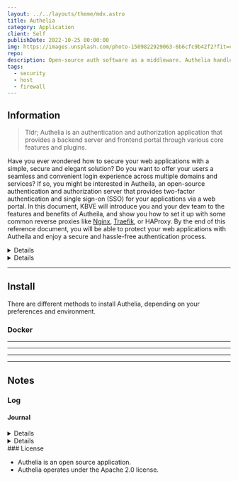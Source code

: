 ```yaml
---
layout: ../../layouts/theme/mdx.astro
title: Authelia
category: Application
client: Self
publishDate: 2022-10-25 00:00:00
img: https://images.unsplash.com/photo-1509822929063-6b6cfc9b42f2?fit=crop&w=1400&h=700&q=75
repo:
description: Open-source auth software as a middleware. Authelia handles the authentication and authorization of the user/entity, allowing to secure access outside the scope of the application and provides a unique firewall-like access terminal.
tags:
  - security
  - host
  - firewall
---
```



## Information

> Tldr; Authelia is an authentication and authorization application that provides a backend server and frontend portal through various core features and plugins.

Have you ever wondered how to secure your web applications with a simple, secure and elegant solution?
Do you want to offer your users a seamless and convenient login experience across multiple domains and services?
If so, you might be interested in Autheila, an open-source authentication and authorization server that provides two-factor authentication and single sign-on (SSO) for your applications via a web portal.
In this document, KBVE will introduce you and your dev team to the features and benefits of Autheila, and show you how to set it up with some common reverse proxies like [Nginx](https://kbve.com/application/nginx), [Traefik](https://kbve.com/application/traefik), or HAProxy.
By the end of this reference document, you will be able to protect your web applications with Autheila and enjoy a secure and hassle-free authentication process.

<Details data="Metaphor for Autheila">
### Metaphor

Autheila is a gatekeeper!
Autheila acts as a gatekeeper for your web applications, allowing or denying access based on your authentication and authorization policies.
It also provides a single key for your users to unlock multiple gates, saving them time and hassle.
Autheila is like a smart and reliable gatekeeper that keeps your web applications safe and user-friendly.

</Details>

<Details data="Autheila for a 5yr old!">
### 5

Imagine you have a lot of toys that you like to play with on different websites.
Some of them are your own toys, and some of them are shared with your friends.
You do not want anyone else to take or break your toys, so you need a way to keep them safe.
Autheila is like a special friend who helps you do that.
Autheila asks you for your name and a secret code every time you want to play with your toys.
Sometimes, Autheila also asks you for another secret code that only you know or have.
This way, Autheila makes sure that it is really you and not someone else who wants to play with your toys.
Autheila also remembers your name and secret codes for all the websites, so you don’t have to type them again and again.
You just have to tell Autheila once, and then you can play with any toy you want.
Autheila is like a smart and helpful friend who protects your toys and makes it easy for you to play with them.
</Details>

---

## Install

There are different methods to install Authelia, depending on your preferences and environment. 

### Docker

---

---

---

---

## Notes

### Log

#### Journal

<Details data="04-11-2023">
Added a quick details component to make the page a bit less clustered
</Details>

<Details data="04-10-2023">
General Authelia information and concepts.
</Details>
### License

- Authelia is an open source application.
- Authelia operates under the Apache 2.0 license.
